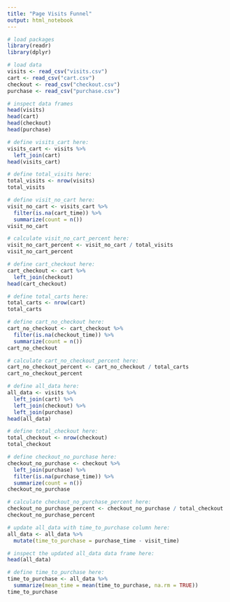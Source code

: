 ```yaml
---
title: "Page Visits Funnel"
output: html_notebook
---
```


```r
# load packages
library(readr)
library(dplyr)
```

```r
# load data
visits <- read_csv("visits.csv")
cart <- read_csv("cart.csv")
checkout <- read_csv("checkout.csv")
purchase <- read_csv("purchase.csv")
```

```r
# inspect data frames
head(visits)
head(cart)
head(checkout)
head(purchase)
```

```r
# define visits_cart here:
visits_cart <- visits %>%
  left_join(cart)
head(visits_cart)
```

```r
# define total_visits here:
total_visits <- nrow(visits)
total_visits
```

```r
# define visit_no_cart here:
visit_no_cart <- visits_cart %>%
  filter(is.na(cart_time)) %>%
  summarize(count = n())
visit_no_cart
```

```r
# calculate visit_no_cart_percent here:
visit_no_cart_percent <- visit_no_cart / total_visits
visit_no_cart_percent
```

```r
# define cart_checkout here:
cart_checkout <- cart %>%
  left_join(checkout)
head(cart_checkout)
```

```r
# define total_carts here:
total_carts <- nrow(cart)
total_carts
```

```r
# define cart_no_checkout here:
cart_no_checkout <- cart_checkout %>%
  filter(is.na(checkout_time)) %>%
  summarize(count = n())
cart_no_checkout
```

```r
# calculate cart_no_checkout_percent here:
cart_no_checkout_percent <- cart_no_checkout / total_carts
cart_no_checkout_percent
```

```r
# define all_data here:
all_data <- visits %>%
  left_join(cart) %>%
  left_join(checkout) %>%
  left_join(purchase)
head(all_data)
```

```r
# define total_checkout here:
total_checkout <- nrow(checkout)
total_checkout
```

```r
# define checkout_no_purchase here:
checkout_no_purchase <- checkout %>%
  left_join(purchase) %>%
  filter(is.na(purchase_time)) %>%
  summarize(count = n())
checkout_no_purchase
```

```r
# calculate checkout_no_purchase_percent here:
checkout_no_purchase_percent <- checkout_no_purchase / total_checkout
checkout_no_purchase_percent
```

```r
# update all_data with time_to_purchase column here:
all_data <- all_data %>%
  mutate(time_to_purchase = purchase_time - visit_time)
```

```r
# inspect the updated all_data data frame here:
head(all_data)
```

```r
# define time_to_purchase here:
time_to_purchase <- all_data %>%
  summarize(mean_time = mean(time_to_purchase, na.rm = TRUE))
time_to_purchase
```
